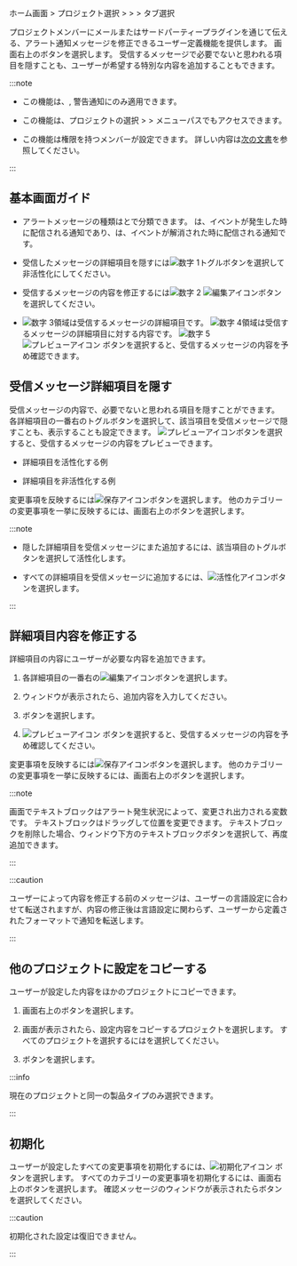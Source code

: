 ホーム画面 &gt; プロジェクト選択 &gt; <Cmdname sid="side_event" className="uitext" /> &gt; <Cmdname sid="side_eventSetting" className="uitext" /> &gt; <Cmdname sid="metrics" className="uitext" />タブ選択

プロジェクトメンバーにメールまたはサードパーティープラグインを通じて伝える、アラート通知メッセージを修正できるユーザー定義機能を提供します。 画面右上の<Cmdname sid="goto_alertTemplate" className="uitext" />ボタンを選択します。 受信するメッセージで必要でないと思われる項目を隠すことも、ユーザーが希望する特別な内容を追加することもできます。

<ImgLang img='notification-set-message.png' desc='通知メッセージの設定' />

:::note

- この機能は、<Cmdname sid="metrics" className="b600" />, <Cmdname sid="composite_metrics" className="b600" />警告通知にのみ適用できます。

- この機能は、プロジェクトの選択 &gt; <Cmdname sid="side_lab" className="uitext" /> &gt; <Cmdname sid="side_alertTemplate" className="uitext" />メニューパスでもアクセスできます。

- この機能は<Cmdname sid="sms_alert_settings" className="b600" />権限を持つメンバーが設定できます。 詳しい内容は[次の文書](../project/project-structure#project-auth)を参照してください。

:::

## 基本画面ガイド

<ImgLang img='notification-set-message-main.png' desc='通知メッセージの設定' />

- アラートメッセージの種類は<Cmdname sid="OCCURRED" className="occur set-noti" />と<Cmdname sid="DSC08323" className="resolve set-noti" />で分類できます。 <Cmdname sid="OCCURRED" className="occur set-noti" />は、イベントが発生した時に配信される通知であり、<Cmdname sid="DSC08323" className="resolve set-noti" />は、イベントが解消された時に配信される通知です。

- 受信したメッセージの詳細項目を隠すには![数字 1](/img/number-01.png)トグルボタンを選択して非活性化にしてください。

- 受信するメッセージの内容を修正するには![数字 2](/img/number-02.png) ![編集アイコン](/img/ico-edit.svg)<Cmdname sid="edit" className="uitext" />ボタンを選択してください。

- ![数字 3](/img/number-03.png)領域は受信するメッセージの詳細項目です。 ![数字 4](/img/number-04.png)領域は受信するメッセージの詳細項目に対する内容です。 ![数字 5](/img/number-05.png) ![プレビューアイコン](/img/ico-noti.svg) <Cmdname sid="preview" className="uitext" />ボタンを選択すると、受信するメッセージの内容を予め確認できます。

## 受信メッセージ詳細項目を隠す

受信メッセージの内容で、必要でないと思われる項目を隠すことができます。 各詳細項目の一番右のトグルボタンを選択して、該当項目を受信メッセージで隠すことも、表示することも設定できます。 ![プレビューアイコン](/img/ico-noti.svg)<Cmdname sid="preview" className="uitext" />ボタンを選択すると、受信するメッセージの内容をプレビューできます。

- 詳細項目を活性化する例

  <ImgLang img='notification-set-message-preview.png' desc='ー活性化プレビュー' />

- 詳細項目を非活性化する例

  <ImgLang img='notification-set-message-preview-disabled.png' desc='非活性化プレビュー' />

変更事項を反映するには![保存アイコン](/img/ic-s-check.svg)<Cmdname sid="save" className="uitext" />ボタンを選択します。 他のカテゴリーの変更事項を一挙に反映するには、画面右上の<Cmdname sid="save_all" className="uitext" />ボタンを選択します。

:::note

- 隠した詳細項目を受信メッセージにまた追加するには、該当項目のトグルボタンを選択して活性化します。

- すべての詳細項目を受信メッセージに追加するには、![活性化アイコン](/img/ic-power.svg)<Cmdname sid="active_all" className="uitext" />ボタンを選択します。

:::

## 詳細項目内容を修正する

詳細項目の内容にユーザーが必要な内容を追加できます。 

1. 各詳細項目の一番右の![編集アイコン](/img/ico-edit.svg)<Cmdname sid="edit" className="uitext" />ボタンを選択します。

2. <Cmdname sid="edit_message" className="uitext" />ウィンドウが表示されたら、追加内容を入力してください。

   <ImgLang img='notification-set-message-edit.png' desc='メッセージ編集' />

3. <Cmdname sid="confirm" className="uitext" />ボタンを選択します。

4. ![プレビューアイコン](/img/ico-noti.svg) <Cmdname sid="preview" className="uitext" />ボタンを選択すると、受信するメッセージの内容を予め確認してください。

   <ImgLang img='notification-set-message-edit-preview.png' desc='メッセージ編集' />

変更事項を反映するには![保存アイコン](/img/ic-s-check.svg)<Cmdname sid="save" className="uitext" />ボタンを選択します。 他のカテゴリーの変更事項を一挙に反映するには、画面右上の<Cmdname sid="save_all" className="uitext" />ボタンを選択します。

:::note

<Cmdname sid="edit_message" className="uitext" />画面でテキストブロックはアラート発生状況によって、変更され出力される変数です。 テキストブロックはドラッグして位置を変更できます。 テキストブロックを削除した場合、ウィンドウ下方のテキストブロックボタンを選択して、再度追加できます。

<ImgLang img='notification-set-message-edit-block.png' desc='メッセージ編集' />

:::

:::caution

ユーザーによって内容を修正する前のメッセージは、ユーザーの言語設定に合わせて転送されますが、内容の修正後は言語設定に関わらず、ユーザーから定義されたフォーマットで通知を転送します。

:::

## 他のプロジェクトに設定をコピーする

ユーザーが設定した内容をほかのプロジェクトにコピーできます。 

1. 画面右上の<Cmdname sid="apply_to_other_project" className="uitext" />ボタンを選択します。

2. <Cmdname sid="apply_project" className="uitext" />画面が表示されたら、設定内容をコピーするプロジェクトを選択します。 すべてのプロジェクトを選択するには<Cmdname sid="select_all" className="uitext" />を選択してください。

3. <Cmdname sid="apply" className="uitext" />ボタンを選択します。

:::info

現在のプロジェクトと同一の製品タイプのみ選択できます。

:::

## 初期化

ユーザーが設定したすべての変更事項を初期化するには、![初期化アイコン](/img/ico-reset.svg) <Cmdname sid="initialized" className="uitext" />ボタンを選択します。 すべてのカテゴリーの変更事項を初期化するには、画面右上の<Cmdname sid="alerttemplate_reset_all" className="uitext" />ボタンを選択します。 確認メッセージのウィンドウが表示されたら<Cmdname sid="confirm" className="uitext" />ボタンを選択してください。

:::caution

初期化された設定は復旧できません。

:::
